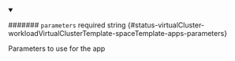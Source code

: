 
<details className="config-field" data-expandable="false" open>
<summary>

####### `parameters` <span className="config-field-required" data-required="false">required</span> <span className="config-field-type">string</span> <span className="config-field-default"></span> <span className="config-field-enum"></span> {#status-virtualCluster-workloadVirtualClusterTemplate-spaceTemplate-apps-parameters}

Parameters to use for the app

</summary>



</details>
